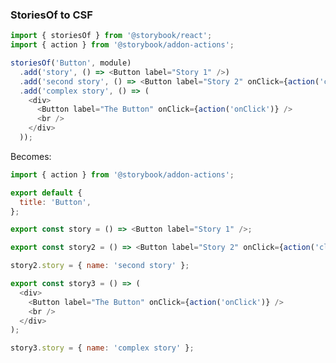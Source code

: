 ### StoriesOf to CSF

```js
import { storiesOf } from '@storybook/react';
import { action } from '@storybook/addon-actions';

storiesOf('Button', module)
  .add('story', () => <Button label="Story 1" />)
  .add('second story', () => <Button label="Story 2" onClick={action('click')} />)
  .add('complex story', () => (
    <div>
      <Button label="The Button" onClick={action('onClick')} />
      <br />
    </div>
  ));
```

Becomes:

```js
import { action } from '@storybook/addon-actions';

export default {
  title: 'Button',
};

export const story = () => <Button label="Story 1" />;

export const story2 = () => <Button label="Story 2" onClick={action('click')} />;

story2.story = { name: 'second story' };

export const story3 = () => (
  <div>
    <Button label="The Button" onClick={action('onClick')} />
    <br />
  </div>
);

story3.story = { name: 'complex story' };
```